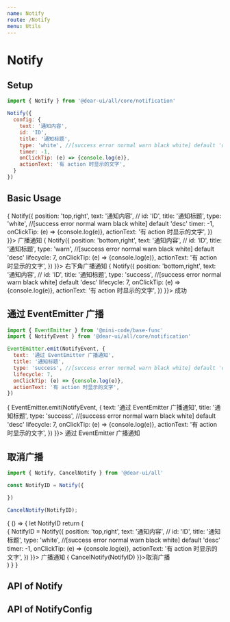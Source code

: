 ```yaml
---
name: Notify
route: /Notify
menu: Utils
---
```



# Notify

## Setup

```js
import { Notify } from '@dear-ui/all/core/notification'

Notify({
  config: {
    text: '通知内容',
    id: 'ID',
    title: '通知标题',
    type: 'white', //[success error normal warn black white] default 'desc'
    timer: -1,
    onClickTip: (e) => {console.log(e)},
    actionText: '有 action 时显示的文字',
  }
})
```

## Basic Usage

<Playground>
  <NotifyParamsC />
  <NotifyConfigC />
  <span className="btn theme mr10"
    onClick={e => {
      Notify({
        position: 'top,right',
        text: '通知内容',
        // id: 'ID',
        title: '通知标题',
        type: 'white', //[success error normal warn black white] default 'desc'
        timer: -1,
        onClickTip: (e) => {console.log(e)},
        actionText: '有 action 时显示的文字',
      })
    }}>
    广播通知
  </span>
  <span className="btn red mr10"
    onClick={e => {
      Notify({
        position: 'bottom,right',
        text: '通知内容',
        // id: 'ID',
        title: '通知标题',
        type: 'warn', //[success error normal warn black white] default 'desc'
        lifecycle: 7,
        onClickTip: (e) => {console.log(e)},
        actionText: '有 action 时显示的文字',
      })
    }}>
    右下角广播通知
  </span>
  <span className="btn green mr10"
    onClick={e => {
      Notify({
        position: 'bottom,right',
        text: '通知内容',
        // id: 'ID',
        title: '通知标题',
        type: 'success', //[success error normal warn black white] default 'desc'
        lifecycle: 7,
        onClickTip: (e) => {console.log(e)},
        actionText: '有 action 时显示的文字',
      })
    }}>
    成功
  </span>
</Playground>

## 通过 EventEmitter 广播

```js
import { EventEmitter } from '@mini-code/base-func'
import { NotifyEvent } from '@dear-ui/all/core/notification'

EventEmitter.emit(NotifyEvent, {
  text: '通过 EventEmitter 广播通知',
  title: '通知标题',
  type: 'success', //[success error normal warn black white] default 'desc'
  lifecycle: 7,
  onClickTip: (e) => {console.log(e)},
  actionText: '有 action 时显示的文字',
})
```

<Playground>
  <span className="btn theme mr10"
    onClick={e => {
      EventEmitter.emit(NotifyEvent, {
        text: '通过 EventEmitter 广播通知',
        title: '通知标题',
        type: 'success', //[success error normal warn black white] default 'desc'
        lifecycle: 7,
        onClickTip: (e) => {console.log(e)},
        actionText: '有 action 时显示的文字',
      })
    }}>
    通过 EventEmitter 广播通知
  </span>
</Playground>

## 取消广播

```js
import { Notify, CancelNotify } from '@dear-ui/all'

const NotifyID = Notify({

})

CancelNotify(NotifyID);
```

<Playground>
  {
    () => {
      let NotifyID
      return (
        <div>
          <span className="btn theme mr10"
            onClick={e => {
              NotifyID = Notify({
                position: 'top,right',
                text: '通知内容',
                // id: 'ID',
                title: '通知标题',
                type: 'white', //[success error normal warn black white] default 'desc'
                timer: -1,
                onClickTip: (e) => {console.log(e)},
                actionText: '有 action 时显示的文字',
              })
            }}>
            广播通知
          </span>
          <span className="btn red mr10" onClick={e => {
            CancelNotify(NotifyID)
          }}>取消广播</span>
        </div>
      )
    }
  }

</Playground>

## API of Notify

<Props of={NotifyParamsC} />

## API of NotifyConfig

<Props of={NotifyConfigC} />
